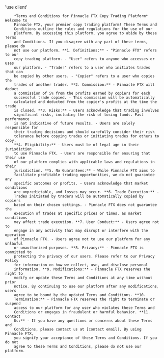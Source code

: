 'use client'

        *Terms and Conditions for Pinnacle FTX Copy Trading Platform* Welcome to
        Pinnacle FTX, your premier copy trading platform! These Terms and
        Conditions outline the rules and regulations for the use of our
        platform. By accessing this platform, you agree to abide by these Terms
        and Conditions. If you disagree with any part of these terms, please do
        not use our platform. **1. Definitions:** - "Pinnacle FTX" refers to our
        copy trading platform. - "User" refers to anyone who accesses or uses
        our platform. - "Trader" refers to a user who initiates trades that can
        be copied by other users. - "Copier" refers to a user who copies the
        trades of another trader. **2. Commission:** - Pinnacle FTX will deduct
        a commission of 5% from the profits earned by copiers for each
        successful trade copied. - This commission will be automatically
        calculated and deducted from the copier's profits at the time the trade
        is closed. **3. Risks:** - Users acknowledge that trading involves
        significant risks, including the risk of losing funds. Past performance
        is not indicative of future results. - Users are solely responsible for
        their trading decisions and should carefully consider their risk
        tolerance before copying trades or initiating trades for others to copy.
        **4. Eligibility:** - Users must be of legal age in their jurisdiction
        to use Pinnacle FTX. - Users are responsible for ensuring that their use
        of our platform complies with applicable laws and regulations in their
        jurisdiction. **5. No Guarantees:** - While Pinnacle FTX aims to
        facilitate profitable trading opportunities, we do not guarantee any
        specific outcomes or profits. - Users acknowledge that market conditions
        are unpredictable, and losses may occur. **6. Trade Execution:** -
        Trades initiated by traders will be automatically copied by copiers
        based on their chosen settings. - Pinnacle FTX does not guarantee the
        execution of trades at specific prices or times, as market conditions
        may affect trade execution. **7. User Conduct:** - Users agree not to
        engage in any activity that may disrupt or interfere with the operation
        of Pinnacle FTX. - Users agree not to use our platform for any unlawful
        or unauthorized purposes. **8. Privacy:** - Pinnacle FTX is committed to
        protecting the privacy of our users. Please refer to our Privacy Policy
        for information on how we collect, use, and disclose personal
        information. **9. Modifications:** - Pinnacle FTX reserves the right to
        modify or update these Terms and Conditions at any time without prior
        notice. By continuing to use our platform after any modifications, users
        agree to be bound by the updated Terms and Conditions. **10.
        Termination:** - Pinnacle FTX reserves the right to terminate or suspend
        access to our platform for any user who violates these Terms and
        Conditions or engages in fraudulent or harmful behavior. **11. Contact
        Us:** - If you have any questions or concerns about these Terms and
        Conditions, please contact us at [contact email]. By using Pinnacle FTX,
        you signify your acceptance of these Terms and Conditions. If you do not
        agree to these Terms and Conditions, please do not use our platform.
